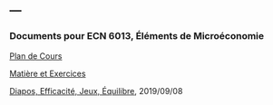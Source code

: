 ---
---

<link rel="stylesheet" href="styles.css" type="text/css">

### Documents pour ECN 6013, Éléments de Microéconomie

[Plan de Cours](./ECN6013/ECN6013A-A19-PC.pdf)

[Matière et Exercices](./ECN6013_2019.pdf)

[Diapos, Efficacité, Jeux, Équilibre](./ECN6013/efficacite_jeux_equilibre.pdf), 2019/09/08

